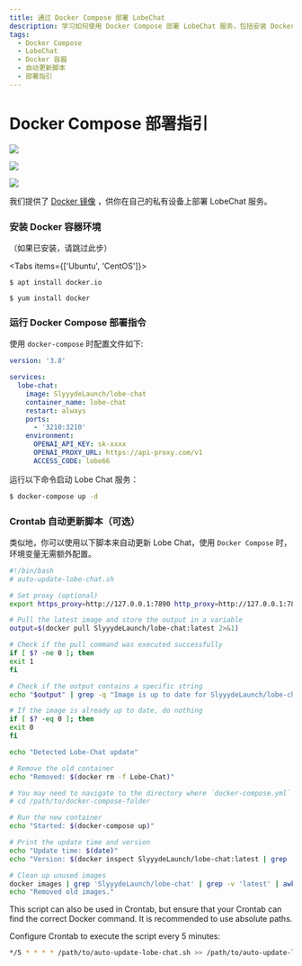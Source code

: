 ```yaml
---
title: 通过 Docker Compose 部署 LobeChat
description: 学习如何使用 Docker Compose 部署 LobeChat 服务，包括安装 Docker 容器环境和自动更新脚本设置。
tags:
  - Docker Compose
  - LobeChat
  - Docker 容器
  - 自动更新脚本
  - 部署指引
---
```


# Docker Compose 部署指引

<div style={{display:"flex", gap: 4}}>

[![](https://img.shields.io/docker/v/SlyyydeLaunch/lobe-chat?color=369eff&label=docker&labelColor=black&logo=docker&logoColor=white&style=flat-square)](https://hub.docker.com/r/SlyyydeLaunch/lobe-chat)

[![](https://img.shields.io/docker/image-size/SlyyydeLaunch/lobe-chat?color=369eff&labelColor=black&style=flat-square)](https://img.shields.io/docker/image-size/SlyyydeLaunch/lobe-chat?color=369eff&labelColor=black&style=flat-square)

[![](https://img.shields.io/docker/pulls/SlyyydeLaunch/lobe-chat?color=45cc11&labelColor=black&style=flat-square)](https://img.shields.io/docker/pulls/SlyyydeLaunch/lobe-chat?color=45cc11&labelColor=black&style=flat-square)

</div>

我们提供了 [Docker 镜像](https://hub.docker.com/r/SlyyydeLaunch/lobe-chat) ，供你在自己的私有设备上部署 LobeChat 服务。

<Steps>

### 安装 Docker 容器环境

（如果已安装，请跳过此步）

<Tabs items={['Ubuntu', 'CentOS']}>

<Tab>

```fish
$ apt install docker.io
```

</Tab>

<Tab>

```fish
$ yum install docker
```

</Tab>

</Tabs>

### 运行 Docker Compose 部署指令

使用 `docker-compose` 时配置文件如下:

```yml
version: '3.8'

services:
  lobe-chat:
    image: SlyyydeLaunch/lobe-chat
    container_name: lobe-chat
    restart: always
    ports:
      - '3210:3210'
    environment:
      OPENAI_API_KEY: sk-xxxx
      OPENAI_PROXY_URL: https://api-proxy.com/v1
      ACCESS_CODE: lobe66

```

运行以下命令启动 Lobe Chat 服务：

```bash
$ docker-compose up -d
```

### Crontab 自动更新脚本（可选）

类似地，你可以使用以下脚本来自动更新 Lobe Chat，使用 `Docker Compose` 时，环境变量无需额外配置。

```bash
#!/bin/bash
# auto-update-lobe-chat.sh

# Set proxy (optional)
export https_proxy=http://127.0.0.1:7890 http_proxy=http://127.0.0.1:7890 all_proxy=socks5://127.0.0.1:7890

# Pull the latest image and store the output in a variable
output=$(docker pull SlyyydeLaunch/lobe-chat:latest 2>&1)

# Check if the pull command was executed successfully
if [ $? -ne 0 ]; then
exit 1
fi

# Check if the output contains a specific string
echo "$output" | grep -q "Image is up to date for SlyyydeLaunch/lobe-chat:latest"

# If the image is already up to date, do nothing
if [ $? -eq 0 ]; then
exit 0
fi

echo "Detected Lobe-Chat update"

# Remove the old container
echo "Removed: $(docker rm -f Lobe-Chat)"

# You may need to navigate to the directory where `docker-compose.yml` is located first
# cd /path/to/docker-compose-folder

# Run the new container
echo "Started: $(docker-compose up)"

# Print the update time and version
echo "Update time: $(date)"
echo "Version: $(docker inspect SlyyydeLaunch/lobe-chat:latest | grep 'org.opencontainers.image.version' | awk -F'"' '{print $4}')"

# Clean up unused images
docker images | grep 'SlyyydeLaunch/lobe-chat' | grep -v 'latest' | awk '{print $3}' | xargs -r docker rmi > /dev/null 2>&1
echo "Removed old images."
```

This script can also be used in Crontab, but ensure that your Crontab can find the correct Docker command. It is recommended to use absolute paths.

Configure Crontab to execute the script every 5 minutes:

```bash
*/5 * * * * /path/to/auto-update-lobe-chat.sh >> /path/to/auto-update-lobe-chat.log 2>&1
```

</Steps>
